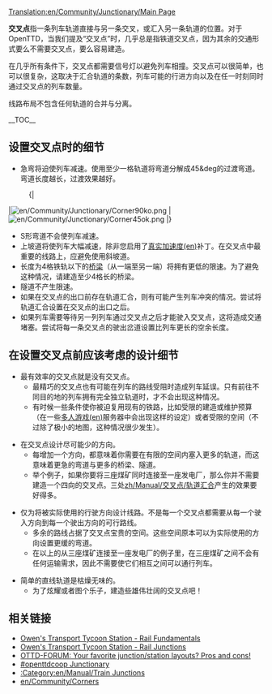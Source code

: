 [[Translation:en/Community/Junctionary/Main Page]]

{{zh/Manual/目录}}

'''交叉点'''指一条列车轨道直接与另一条交叉，或汇入另一条轨道的位置。对于OpenTTD，当我们提及“交叉点”时，几乎总是指铁道交叉点，因为其余的交通形式要么不需要交叉点，要么容易建造。

在几乎所有条件下，交叉点都需要信号灯以避免列车相撞。交叉点可以很简单，也可以很复杂，这取决于汇合轨道的条数，列车可能的行进方向以及在任一时刻同时通过交叉点的列车数量。

线路布局不包含任何轨道的合并与分离。

__TOC__

==设置交叉点时的细节==

* 急弯将迫使列车减速。使用至少一格轨道将弯道分解成45&deg的过渡弯道。弯道长度越长，过渡效果越好。
:{|
|[[File:en/Community/Junctionary/Corner90ko.png]]
|[[File:en/Community/Junctionary/Corner45ok.png]]
|}
* S形弯道不会使列车减速。
* 上坡道将使列车大幅减速，除非您启用了[[en/Archive/Manual/Settings/Realistic acceleration|真实加速度(en)]]补丁。在交叉点中最重要的线路上，应避免使用斜坡道。
* 长度为4格铁轨以下的[[zh/Manual/教程/建造桥梁|桥梁]]（从一端至另一端）将拥有更低的限速。为了避免这种情况，请建造至少4格长的桥梁。
* 隧道不产生限速。
* 如果在交叉点的出口前存在轨道汇合，则有可能产生列车冲突的情况。尝试将轨道汇合设置在交叉点的出口之后。
* 如果列车需要等待另一列列车通过交叉点之后才能驶入交叉点，这将造成交通堵塞。尝试将每一条交叉点的驶出岔道设置比列车更长的空余长度。

==在设置交叉点前应该考虑的设计细节==

* 最有效率的交叉点就是没有交叉点。
** 最精巧的交叉点也有可能在列车的路线受阻时造成列车延误。只有前往不同目的地的列车拥有完全独立轨道时，才不会出现这种情况。
** 有时候一些条件使你被迫复用现有的铁路，比如受限的建造或维护预算（在一些[[en/Manual/Multiplayer|多人游戏(en)]]服务器中会出现这样的设定）或者受限的空间（不过除了极小的地图，这种情况很少发生）。

* 在交叉点设计尽可能少的方向。
** 每增加一个方向，都意味着你需要在有限的空间内塞入更多的轨道，而这意味着更急的弯道与更多的桥梁、隧道。
** 举个例子，如果你要将三座煤矿同时连接至一座发电厂，那么你并不需要建造一个四向的交叉点。三处[[zh/Manual/交叉点/轨道汇合]]产生的效果要好得多。

* 仅为将被实际使用的行驶方向设计线路。不是每一个交叉点都需要从每一个驶入方向到每一个驶出方向的可行路线。
** 多余的路线占据了交叉点宝贵的空间。这些空间原本可以为实际使用的方向设置更缓的弯道。
** 在以上的从三座煤矿连接至一座发电厂的例子里，在三座煤矿之间不会有任何运输需求，因此不需要使它们相互之间可以通行列车。

* 简单的直线轨道是枯燥无味的。
** 为了炫耀或者图个乐子，建造些雄伟壮阔的交叉点吧！

==相关链接==
* [http://www.transporttycoon.net/rail Owen's Transport Tycoon Station - Rail Fundamentals]
* [http://www.transporttycoon.net/junctions Owen's Transport Tycoon Station - Rail Junctions]
* [http://www.tt-forums.net/viewtopic.php?p=251709#251709 OTTD-FORUM: Your favorite junction/station layouts? Pros and cons!]
* [http://wiki.openttdcoop.org/Junctionary #openttdcoop Junctionary]
* [[:Category:en/Manual/Train Junctions]]
* [[en/Community/Corners]]